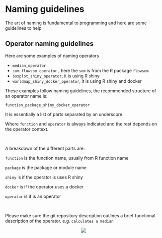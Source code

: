 # Naming guidelines {#naming}

The art of naming is fundamental to programming and here are some guidelines to help

## Operator naming guidelines {-} 

Here are some examples of naming operators

+    `median_operator`
+    `som_flowsom_operator` , here the `som` is from the R package `flowsom`
+    `boxplot_shiny_operator`, it is using R shiny
+    `worldmap_shiny_docker_operator`, it is using R shiny and docker

These examples follow naming guidelines, the recommended structure of an operator name is:

`function_package_shiny_docker_operator`

It is essentially a list of parts separated by an underscore.

Where `function` and `operator` is always indicated and the rest depends on the operator context.

\

A breakdown of the different parts are:

`function` is the function name, usually from R function name

`package` is the package or module name

`shiny`  is if the operator is uses R shiny

`docker` is if the operator uses a docker

`operator` is if is an operator

\


Please make sure the git repository description outlines a brief functional description of the operator. e.g. `calculates a median`


<center>![](images/goldfish.png)</center>